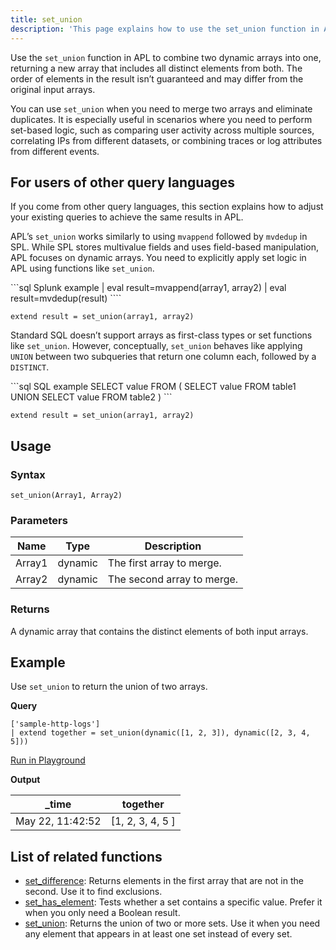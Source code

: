 ```yaml
---
title: set_union
description: 'This page explains how to use the set_union function in APL.'
---
```


Use the `set_union` function in APL to combine two dynamic arrays into one, returning a new array that includes all distinct elements from both. The order of elements in the result isn’t guaranteed and may differ from the original input arrays.

You can use `set_union` when you need to merge two arrays and eliminate duplicates. It is especially useful in scenarios where you need to perform set-based logic, such as comparing user activity across multiple sources, correlating IPs from different datasets, or combining traces or log attributes from different events.

## For users of other query languages

If you come from other query languages, this section explains how to adjust your existing queries to achieve the same results in APL.

<AccordionGroup>
<Accordion title="Splunk SPL users">

APL’s `set_union` works similarly to using `mvappend` followed by `mvdedup` in SPL. While SPL stores multivalue fields and uses field-based manipulation, APL focuses on dynamic arrays. You need to explicitly apply set logic in APL using functions like `set_union`.

<CodeGroup>
```sql Splunk example
| eval result=mvappend(array1, array2)
| eval result=mvdedup(result)
````

```kusto APL equivalent
extend result = set_union(array1, array2)
```

</CodeGroup>

</Accordion>
<Accordion title="ANSI SQL users">

Standard SQL doesn’t support arrays as first-class types or set functions like `set_union`. However, conceptually, `set_union` behaves like applying `UNION` between two subqueries that return one column each, followed by a `DISTINCT`.

<CodeGroup>
```sql SQL example
SELECT value FROM (
  SELECT value FROM table1
  UNION
  SELECT value FROM table2
)
```

```kusto APL equivalent
extend result = set_union(array1, array2)
```

</CodeGroup>

</Accordion>
</AccordionGroup>

## Usage

### Syntax

```kusto
set_union(Array1, Array2)
```

### Parameters

| Name   | Type    | Description                |
| ------ | ------- | -------------------------- |
| Array1 | dynamic | The first array to merge.  |
| Array2 | dynamic | The second array to merge. |

### Returns

A dynamic array that contains the distinct elements of both input arrays.

## Example

Use `set_union` to return the union of two arrays.

**Query**

```kusto
['sample-http-logs']
| extend together = set_union(dynamic([1, 2, 3]), dynamic([2, 3, 4, 5]))
```

[Run in Playground](https://play.axiom.co/axiom-play-qf1k/query?initForm=%7B%22apl%22%3A%22%5B'sample-http-logs'%5D%20%7C%20extend%20together%20%3D%20set_union(dynamic(%5B1%2C%202%2C%203%5D)%2C%20dynamic(%5B2%2C%203%2C%204%2C%205%5D))%22%7D)

**Output**

| _time            | together |
| ---------------- | --- |
| May 22, 11:42:52 | [1, 2, 3, 4, 5 ] |

## List of related functions

- [set_difference](apl/scalar-functions/mathematical-functions/set-difference): Returns elements in the first array that are not in the second. Use it to find exclusions.
- [set_has_element](/apl/scalar-functions/mathematical-functions/set-has-element): Tests whether a set contains a specific value. Prefer it when you only need a Boolean result.
- [set_union](/apl/scalar-functions/mathematical-functions/set-union): Returns the union of two or more sets. Use it when you need any element that appears in at least one set instead of every set.